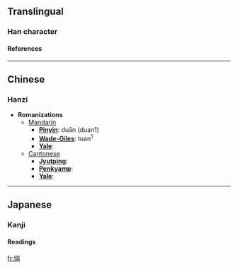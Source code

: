 ==Translingual==
===Han character===
{{Han char|rad=人|as=09|sn=11|four=2222<sub>7</sub>|canj=人山一月 (OUMB)}}
====References====
{{Han ref|kx=0111.330|dkj=00896|dj=0238.070|hdz=10191.090|uh=5073|ud=20595|bh=D465|bd=54373}}
----

==Chinese==
===Hanzi===


* '''Romanizations'''
** [[Mandarin]]
*** '''[[Pinyin]]''': duān (duan1)
*** '''[[Wade-Giles]]''': tuan<sup>1</sup>
*** '''[[Yale]]''': 
**[[Cantonese]]
***'''[[Jyutping]]''':
***'''[[Penkyamp]]''': 
***'''[[Yale]]''': 


----
==Japanese==
===Kanji===
{{ja-kanji|grade=|rs=人09}}
====Readings====
{{ja-readings|on=[[たん]] (tan)|kun=[[ちひさい]] (chihisai), [[すこし]] (sukoshi)}}




[[fr:偳]]
